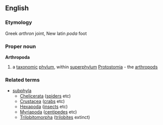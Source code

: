 ==English==
===Etymology===
Greek ''arthron'' joint, New latin ''poda'' foot
===Proper noun===
{{wikipedia}}
'''Arthropoda'''
#a [[taxonomic]] [[phylum]], within [[superphylum]] [[Protostomia]] - the [[arthropod]]s
===Related terms===
{{wikispecies}}
*[[subphyla]]
**[[Chelicerata]] ([[spider]]s etc)
**[[Crustacea]] ([[crab]]s etc)
**[[Hexapoda]] ([[insect]]s etc)
**[[Myriapoda]] ([[centipede]]s etc)
**[[Trilobitomorpha]] ([[trilobite]]s extinct)